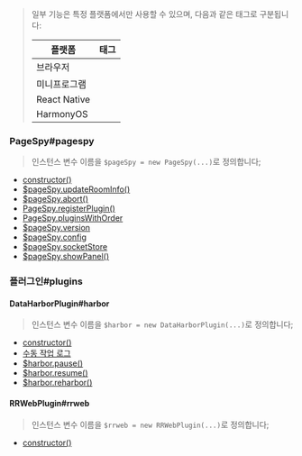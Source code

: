 
> 일부 기능은 특정 플랫폼에서만 사용할 수 있으며, 다음과 같은 태그로 구분됩니다:
>
> | 플랫폼        | 태그                           |
> | ------------ | ------------------------------ |
> | 브라우저      | <PlatformTag type="browser" /> |
> | 미니프로그램   | <PlatformTag type="mp" />      |
> | React Native | <PlatformTag type="rn" />      |
> | HarmonyOS    | <PlatformTag type="harmony" /> |

### PageSpy#pagespy

> 인스턴스 변수 이름을 `$pageSpy = new PageSpy(...)`로 정의합니다;

- [constructor()](./pagespy#constructor)
- [$pageSpy.updateRoomInfo()](./pagespy#updateRoomInfo)
- [$pageSpy.abort()](./pagespy#abort)
- [PageSpy.registerPlugin()](./pagespy#registerPlugin)
- [PageSpy.pluginsWithOrder](./pagespy#pluginsWithOrder)
- [$pageSpy.version](./pagespy#version)
- [$pageSpy.config](./pagespy#config)
- [$pageSpy.socketStore](./pagespy#socketStore)
- [$pageSpy.showPanel()](./pagespy#showPanel) <PlatformTag type="mp" />


### 플러그인#plugins

#### DataHarborPlugin#harbor

> 인스턴스 변수 이름을 `$harbor = new DataHarborPlugin(...)`로 정의합니다;

- [constructor()](./data-harbor#constructor)
- [수동 작업 로그](./data-harbor#onOfflineLog)
- [$harbor.pause()](./data-harbor#pause)
- [$harbor.resume()](./data-harbor#resume)
- [$harbor.reharbor()](./data-harbor#reharbor)

#### RRWebPlugin#rrweb

> 인스턴스 변수 이름을 `$rrweb = new RRWebPlugin(...)`로 정의합니다;

- [constructor()](./rrweb#constructor)